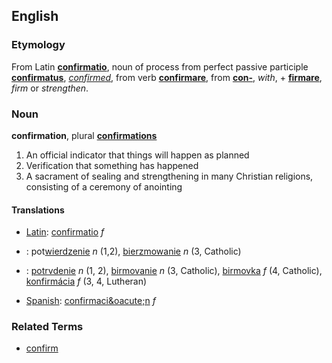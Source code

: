 ==English==

===Etymology===
From Latin '''[[confirmatio]]''', noun of process from perfect passive participle '''[[confirmatus]]''', ''[[confirmed]]'', from verb '''[[confirmare]]''', from '''[[con-]]''', ''with'', + '''[[firmare]]''', ''firm'' or ''strengthen''.

===Noun===
'''confirmation''', plural '''[[confirmations]]'''

# An official indicator that things will happen as planned
# Verification that something has happened
# A sacrament of sealing and strengthening in many Christian religions, consisting of a ceremony of anointing
<!-- a sacrament IS a ceremony--no need for two definitions -->


====Translations====
*[[Latin]]: [[confirmatio]] ''f''
*{{pl}}: pot[[wierdzenie]] ''n'' (1,2), [[bierzmowanie]] ''n'' (3, Catholic)
*{{sk}}: [[potrvdenie]] ''n'' (1, 2), [[birmovanie]] ''n'' (3, Catholic), [[birmovka]] ''f'' (4, Catholic), [[konfirmácia]] ''f'' (3, 4, Lutheran)
*[[Spanish]]: [[confirmaci&oacute;n]] ''f''

===Related Terms===
*[[confirm]]